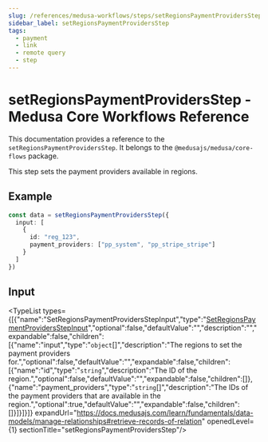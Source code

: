 ```yaml
---
slug: /references/medusa-workflows/steps/setRegionsPaymentProvidersStep
sidebar_label: setRegionsPaymentProvidersStep
tags:
  - payment
  - link
  - remote query
  - step
---
```



# setRegionsPaymentProvidersStep - Medusa Core Workflows Reference

This documentation provides a reference to the `setRegionsPaymentProvidersStep`. It belongs to the `@medusajs/medusa/core-flows` package.

This step sets the payment providers available in regions.

## Example

```ts
const data = setRegionsPaymentProvidersStep({
  input: [
    {
      id: "reg_123",
      payment_providers: ["pp_system", "pp_stripe_stripe"]
    }
  ]
})
```

## Input

<TypeList types={[{"name":"SetRegionsPaymentProvidersStepInput","type":"[SetRegionsPaymentProvidersStepInput](../../../../interfaces/core_flows.SetRegionsPaymentProvidersStepInput/page.mdx)","optional":false,"defaultValue":"","description":"","expandable":false,"children":[{"name":"input","type":"`object`[]","description":"The regions to set the payment providers for.","optional":false,"defaultValue":"","expandable":false,"children":[{"name":"id","type":"`string`","description":"The ID of the region.","optional":false,"defaultValue":"","expandable":false,"children":[]},{"name":"payment_providers","type":"`string`[]","description":"The IDs of the payment providers that are available in the region.","optional":true,"defaultValue":"","expandable":false,"children":[]}]}]}]} expandUrl="https://docs.medusajs.com/learn/fundamentals/data-models/manage-relationships#retrieve-records-of-relation" openedLevel={1} sectionTitle="setRegionsPaymentProvidersStep"/>
